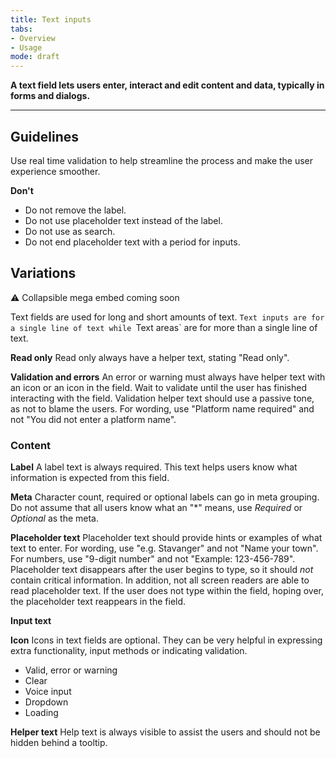 ```yaml
---
title: Text inputs 
tabs: 
- Overview
- Usage
mode: draft
---
```


**A text field lets users enter, interact and edit content and data, typically in forms and dialogs.**
<!--One to two sentences as an introduction to the component-->

***

## Guidelines
<!--List how to use it, sizes, widths, grid interactions, color allowances -->


Use real time validation to help streamline the process and make the user experience smoother. 


**Don't**
<!--Bullet point list if needed -->
* Do not remove the label. 
* Do not use placeholder text instead of the label. 
* Do not use as search. 
* Do not end placeholder text with a period for inputs.


## Variations 
<!--One ### heading per frame in Figma, explaining each component in that frame. One 'content' section per variation if needed -->

:warning: Collapsible mega embed coming soon

Text fields are used for long and short amounts of text. `Text inputs are for a single line of text while `Text areas` are for more than a single line of text. 


**Read only**
Read only always have a helper text, stating "Read only".

**Validation and errors**
An error or warning must always have helper text with an icon or an icon in the field. Wait to validate until the user has finished interacting with the field. Validation helper text should use a passive tone, as not to blame the users. For wording, use "Platform name required" and not "You did not enter a platform name".


### Content

**Label**
A label text is always required. This text helps users know what information is expected from this field. 

**Meta**
Character count, required or optional labels can go in meta grouping. Do not assume that all users know what an "*" means, use *Required* or *Optional* as the meta. 


**Placeholder text**
Placeholder text should provide hints or examples of what text to enter. For wording, use "e.g. Stavanger" and not "Name your town". For numbers, use "9-digit number" and not "Example: 123-456-789". Placeholder text disappears after the user begins to type, so it should *not* contain critical information. In addition, not all screen readers are able to read placeholder text. If the user does not type within the field, hoping over, the placeholder text reappears in the field. 


**Input text**


**Icon**
Icons in text fields are optional. They can be very helpful in expressing extra functionality, input methods or indicating validation. 

* Valid, error or warning 
* Clear 
* Voice input
* Dropdown
* Loading


**Helper text**
Help text is always visible to assist the users and should not be hidden behind a tooltip. 
